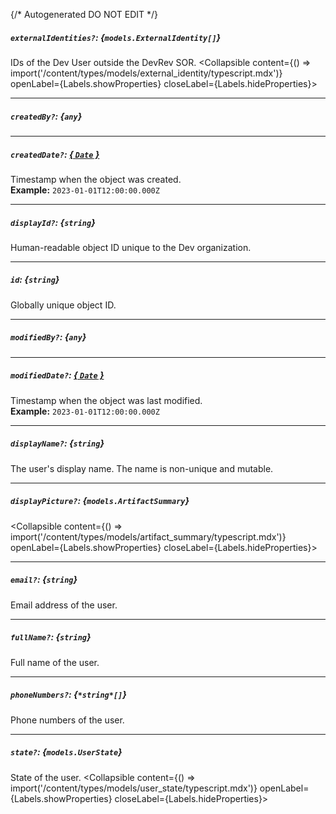 {/* Autogenerated DO NOT EDIT  */}

##### `externalIdentities?`: *{`models.ExternalIdentity[]`}*
IDs of the Dev User outside the DevRev SOR.
<Collapsible content={() => import('/content/types/models/external_identity/typescript.mdx')} openLabel={Labels.showProperties} closeLabel={Labels.hideProperties}>
</Collapsible>

---
##### `createdBy?`: *{`any`}*

---
##### `createdDate?`: [*{ `Date` }*](https://developer.mozilla.org/en-US/docs/Web/JavaScript/Reference/Global_Objects/Date)
Timestamp when the object was created.
<br/>
**Example:** `2023-01-01T12:00:00.000Z`

---
##### `displayId?`: *{`string`}*
Human\-readable object ID unique to the Dev organization.

---
##### `id`: *{`string`}*
Globally unique object ID.

---
##### `modifiedBy?`: *{`any`}*

---
##### `modifiedDate?`: [*{ `Date` }*](https://developer.mozilla.org/en-US/docs/Web/JavaScript/Reference/Global_Objects/Date)
Timestamp when the object was last modified.
<br/>
**Example:** `2023-01-01T12:00:00.000Z`

---
##### `displayName?`: *{`string`}*
The user's display name. The name is non\-unique and mutable.


---
##### `displayPicture?`: *{`models.ArtifactSummary`}*
<Collapsible content={() => import('/content/types/models/artifact_summary/typescript.mdx')} openLabel={Labels.showProperties} closeLabel={Labels.hideProperties}>
</Collapsible>

---
##### `email?`: *{`string`}*
Email address of the user.

---
##### `fullName?`: *{`string`}*
Full name of the user.

---
##### `phoneNumbers?`: *{`*string*[]`}*
Phone numbers of the user.

---
##### `state?`: *{`models.UserState`}*
State of the user.
<Collapsible content={() => import('/content/types/models/user_state/typescript.mdx')} openLabel={Labels.showProperties} closeLabel={Labels.hideProperties}>
</Collapsible>


